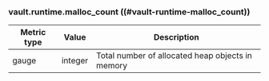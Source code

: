 ### vault.runtime.malloc_count ((#vault-runtime-malloc_count))

Metric type | Value   | Description
----------- | ------- | -----------
gauge       | integer | Total number of allocated heap objects in memory